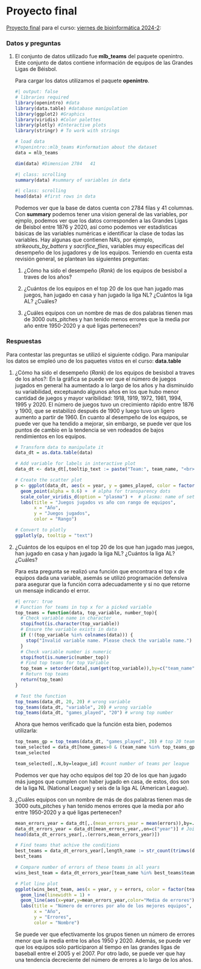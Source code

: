 # Proyecto final {.unnumbered}

[Proyecto final](https://eveliacoss.github.io/Defensiva_ggplot2024/Parte5.html) para el curso: [viernes de bioinformática 2024-2](https://github.com/EveliaCoss/ViernesBioinfo2024_parte2):

### Datos y preguntas

1.  El conjunto de datos utilizado fue **mlb_teams** del paquete openintro. Este conjunto de datos contiene información de equipos de las Grandes Ligas de Béisbol.

    Para cargar los datos utilizamos el paquete **openintro**.

    ```r
    #| output: false
    # libraries required
    library(openintro) #data
    library(data.table) #database manipulation
    library(ggplot2) #Graphics
    library(viridis) #Color palettes
    library(plotly) #Interactive plots
    library(stringr) # To work with strings

    # load data
    #?openintro::mlb_teams #information about the dataset
    data = mlb_teams
    ```

    ```r
    dim(data) #Dimension 2784   41
    ```

    ```r
    #| class: scrolling
    summary(data) #summary of variables in data
    ```

    ```r
    #| class: scrolling
    head(data) #first rows in data
    ```

    Podemos ver que la base de datos cuenta con 2784 filas y 41 columnas. Con **summary** podemos tener una vision general de las variables, por ejmplo, podemos ver que los datos corresponden a las Grandes Ligas de Beisbol entre 1876 y 2020, así como podemos ver estadísticas básicas de las variables numéricas e identificar la clase de todas las variables. Hay algunas que contienen NA's, por ejemplo, *strikeouts_by_batters* y *sacrifice_flies*, variables muy especificas del desempeño de los jugadores y de los equipos. Teniendo en cuenta esta revisión general, se plantean las siguientes preguntas:

    1.  ¿Cómo ha sido el desempeño (*Rank*) de los equipos de besisbol a traves de los años?

    2.  ¿Cuántos de los equipos en el top 20 de los que han jugado mas juegos, han jugado en casa y han jugado la liga NL? ¿Cuántos la liga AL? ¿Cuáles?

    3.  ¿Cuáles equipos con un nombre de mas de dos palabras tienen mas de 3000 outs_pitches y han tenido menos errores que la media por año entre 1950-2020 y a qué ligas pertenecen?

### Respuestas

Para contestar las preguntas se utilizó el siguiente código. Para manipular los datos se empleó uno de los paquetes vistos en el curso: **data.table**

1.  ¿Cómo ha sido el desempeño (*Rank*) de los equipos de besisbol a traves de los años?: En la gráfica se puede ver que el número de juegos jugados en general ha aumentado a lo largo de los años y ha disminuido su variabilidad, exceptuando algunos años en los que hubo menor cantidad de juegos y mayor varibilidad: 1918, 1919, 1972, 1981, 1994, 1995 y 2020. El número de juegos tuvo un crecimiento rápido entre 1876 y 1900, que se estabilizó después de 1900 y luego tuvo un ligero aumento a partir de 1960. En cuanto al desempeño de los equipos, se puede ver que ha tendido a mejorar, sin embargo, se puede ver que los puntos de cambio en la tendencia se ven rodeados de bajos rendimientos en los equipos.

    ```r
    # Transform data to manipulate it
    data_dt = as.data.table(data)

    # Add variable for labels in interactive plot
    data_dt <- data_dt[,tooltip_text := paste("Team:", team_name, "<br>Year:", year, "<br>Rank:", rank, "<br>Games Played:", games_played)]

    # Create the scatter plot
    p <- ggplot(data_dt, aes(x = year, y = games_played, color = factor(rank), text = tooltip_text)) +
      geom_point(alpha = 0.6) +  # alpha for transparency dots
      scale_color_viridis_d(option = "plasma") +  # plasma: name of set of colors
      labs(title = "Juegos jugados vs año con rango de equipos",
           x = "Año",
           y = "Juegos jugados",
           color = "Rango")

    # Convert to plotly
    ggplotly(p, tooltip = "text")
    ```

2.  ¿Cuántos de los equipos en el top 20 de los que han jugado mas juegos, han jugado en casa y han jugado la liga NL? ¿Cuántos la liga AL? ¿Cuáles?

    Para esta pregunta se realizó una función que encontrara el top x de equipos dada una variable, asemás se utilizó programación defensiva para asegurar que la función corra adecuadamente y si no que retorne un mensaje indicando el error.

    ```r
    #| error: true
    # Function for teams in top x for a picked variable
    top_teams = function(data, top_variable, number_top){
      # Check variable name in character
      stopifnot(is.character(top_variable))
      # Ensure the variable exists in data
      if (!(top_variable %in% colnames(data))) {
        stop("Invalid variable name. Please check the variable name.")
      }
      # Check variable number is numeric
      stopifnot(is.numeric(number_top))
      # Find top teams for top_Variable
      top_team = setorder(data[,sum(get(top_variable)),by=c("team_name")],V1)[1:number_top]
      # Return top teams
      return(top_team)
    }

    # Test the function
    top_teams(data_dt, 20, 20) # wrong variable
    top_teams(data_dt, "variable", 20) # wrong variable
    top_teams(data_dt, "games_played", "20") # wrong top number
    ```

    Ahora que hemos verificado que la función esta bien, podemos utilizarla:

    ```r
    top_teams_gp = top_teams(data_dt, "games_played", 20) # top 20 teams for games_played
    team_selected = data_dt[home_games>0 & (team_name %in% top_teams_gp$team_name),.(team_name,league_id)] # select from top teams those that achive the other conditions
    team_selected

    team_selected[,.N,by=league_id] #count number of teams per league
    ```

    Podemos ver que hay ocho equipos del top 20 de los que han jugado más juegos que cumplen con haber jugado en casa, de estos, dos son de la liga NL (National League) y seis de la liga AL (American League).

3.  ¿Cuáles equipos con un nombre de más de dos palabras tienen mas de 3000 outs_pitches y han tenido menos errores que la media por año entre 1950-2020 y a qué ligas pertenecen?

    ```r
    mean_errors_year = data_dt[,.(mean_errors_year = mean(errors)),by=.(year)] # calculate mean error per year
    data_dt_errors_year = data_dt[mean_errors_year,,on=c("year")] # Join mean error variable to original data base
    head(data_dt_errors_year[,.(errors,mean_errors_year)])

    # Find teams that achive the conditions
    best_teams = data_dt_errors_year[,length_name := str_count(trimws(data_dt$team_name)," ")][outs_pitches>3000 & errors<mean_errors_year & 1950<year & year<2020 & length_name>2,.(team_name,year,league_id)]
    best_teams

    # Compare number of errors of these teams in all years
    wins_best_team = data_dt_errors_year[team_name %in% best_teams$team_name,.(team_name,errors,year,mean_errors_year)]

    # Plot line plot
    ggplot(wins_best_team, aes(x = year, y = errors, color = factor(team_name))) +
      geom_line(linewidth = 1) + 
      geom_line(aes(x=year,y=mean_errors_year,color="Media de errores"), linewidth=1) +
      labs(title = "Número de errores por año de los mejores equipos",
           x = "Año",
           y = "Errores",
           color = "Nombre")
    ```

    Se puede ver que efectivamente los grupos tienen un número de errores menor que la media entre los años 1950 y 2020. Además, se puede ver que los equipos solo participaron al tiempo en las grandes ligas de baseball entre el 2005 y el 2007. Por otro lado, se puede ver que hay una tendencia decreciente del número de errores a lo largo de los años.
